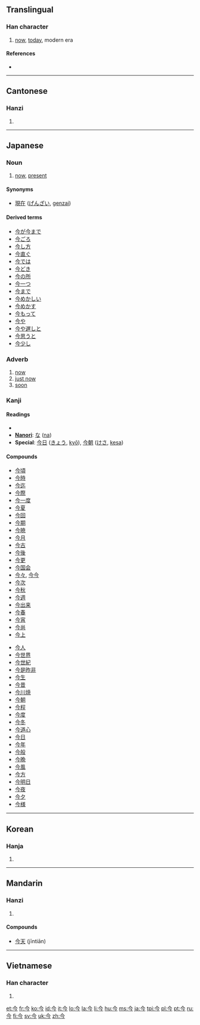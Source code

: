 ==Translingual==
{{stroke order|type=bw}}
===Han character===
{{Han char|rn=9|rad=人|as=02|sn=4|four=8020<sub>7</sub>|canj=人戈弓 (OIN)}}

# [[now]], [[today]], modern era

====References====
* {{Han ref|kx=0091.180|dkj=00358|dj=0194.030|hdz=10105.050|uh=4ECA|ud=20170|bh=A4B5|bd=42165}}

----

==Cantonese==

===Hanzi===
{{yue-hanzi|jyut=|y=gam1}}

# {{defn|Cantonese|sort=人02}}

----

==Japanese==

===Noun===
{{ja-noun|k|hira=いま|rom=ima}}

# [[now]], [[present]]

====Synonyms====
* [[現在]] ([[げんざい]], [[genzai]])

====Derived terms====
* [[今が今まで]]
* [[今ごろ]]
* [[今し方]]
* [[今直ぐ]]
* [[今では]]
* [[今どき]]
* [[今の所]]
* [[今一つ]]
* [[今まで]]
* [[今めかしい]]
* [[今めかす]]
* [[今もって]]
* [[今や]]
* [[今や遅しと]]
* [[今思うと]]
* [[今少し]]

===Adverb===
{{ja-pos|k|adverb|hira=いま|rom=ima}}

# [[now]]
# [[just now]]
# [[soon]]

===Kanji===
{{ja-kanji|grade=2|rs=人02}}

====Readings====
* {{ja-readings|on=[[こん]] ([[kon]]), [[きん]] ([[kin]])|kun=[[いま]] ([[ima]])}}
* '''[[Nanori]]''': [[な]] ([[na]])
* '''Special''': [[今日]] ([[きょう]], [[kyō]]), [[今朝]] ([[けさ]], [[kesa]])

====Compounds====
{{top2}}
* [[今頃]]
* [[今時]]
* [[今迄]]
* [[今際]]
* [[今一度]]
* [[今夏]]
* [[今回]]
* [[今期]]
* [[今暁]]
* [[今月]]
* [[今古]]
* [[今後]]
* [[今更]]
* [[今国会]]
* [[今々]], [[今今]]
* [[今次]]
* [[今秋]]
* [[今週]]
* [[今出来]]
* [[今春]]
* [[今宵]]
* [[今尚]]
* [[今上]]
{{mid2}}
* [[今人]]
* [[今世界]]
* [[今世紀]]
* [[今是昨非]]
* [[今生]]
* [[今昔]]
* [[今川焼]]
* [[今朝]]
* [[今程]]
* [[今度]]
* [[今冬]]
* [[今道心]]
* [[今日]]
* [[今年]]
* [[今般]]
* [[今晩]]
* [[今風]]
* [[今方]]
* [[今明日]]
* [[今夜]]
* [[今夕]]
* [[今様]]
{{bottom}}

----

==Korean==

===Hanja===
{{ko-hanja|hangeul=금|eumhun=이제|rv=geum|mr=kŭm}}

# {{defn|Korean|sort=人02}}

----

==Mandarin==

===Hanzi===
{{cmn-hanzi|pin=[[jīn]] ([[jin1]])|wg=chin<sup>1</sup>}}

# {{defn|Mandarin|sort=人02}}

====Compounds====
* [[今天]] (jīntiān)

----

==Vietnamese==

===Han character===
{{vi-hantu|[[kim]]|rs=人02}}

# {{defn|Vietnamese|sort=人02}}

[[et:今]]
[[fr:今]]
[[ko:今]]
[[id:今]]
[[it:今]]
[[lo:今]]
[[la:今]]
[[li:今]]
[[hu:今]]
[[ms:今]]
[[ja:今]]
[[tpi:今]]
[[pl:今]]
[[pt:今]]
[[ru:今]]
[[fi:今]]
[[sv:今]]
[[uk:今]]
[[zh:今]]
